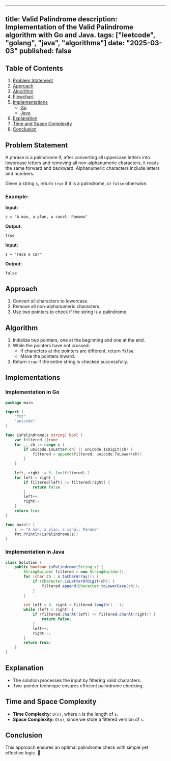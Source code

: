 ---
title: Valid Palindrome
description: Implementation of the Valid Palindrome algorithm with Go and Java.
tags: ["leetcode", "golang", "java", "algorithms"]
date: "2025-03-03"
published: false
----------------

## Table of Contents

1. [Problem Statement](#problem-statement)
2. [Approach](#approach)
3. [Algorithm](#algorithm)
4. [Flowchart](#flowchart)
5. [Implementations](#implementations)
   - [Go](#implementation-in-go)
   - [Java](#implementation-in-java)
6. [Explanation](#explanation)
7. [Time and Space Complexity](#time-and-space-complexity)
8. [Conclusion](#conclusion)

## Problem Statement

A phrase is a palindrome if, after converting all uppercase letters into lowercase letters and removing all non-alphanumeric characters, it reads the same forward and backward. Alphanumeric characters include letters and numbers.

Given a string `s`, return `true` if it is a palindrome, or `false` otherwise.

### Example:

**Input:**
```
s = "A man, a plan, a canal: Panama"
```
**Output:**
```
true
```

**Input:**
```
s = "race a car"
```
**Output:**
```
false
```

## Approach

1. Convert all characters to lowercase.
2. Remove all non-alphanumeric characters.
3. Use two pointers to check if the string is a palindrome.

## Algorithm

1. Initialize two pointers, one at the beginning and one at the end.
2. While the pointers have not crossed:
   - If characters at the pointers are different, return `false`.
   - Move the pointers inward.
3. Return `true` if the entire string is checked successfully.

## Implementations

### Implementation in Go

```go
package main

import (
    "fmt"
    "unicode"
)

func isPalindrome(s string) bool {
    var filtered []rune
    for _, ch := range s {
        if unicode.IsLetter(ch) || unicode.IsDigit(ch) {
            filtered = append(filtered, unicode.ToLower(ch))
        }
    }
    
    left, right := 0, len(filtered)-1
    for left < right {
        if filtered[left] != filtered[right] {
            return false
        }
        left++
        right--
    }
    return true
}

func main() {
    s := "A man, a plan, a canal: Panama"
    fmt.Println(isPalindrome(s))
}
```

### Implementation in Java

```java
class Solution {
    public boolean isPalindrome(String s) {
        StringBuilder filtered = new StringBuilder();
        for (char ch : s.toCharArray()) {
            if (Character.isLetterOrDigit(ch)) {
                filtered.append(Character.toLowerCase(ch));
            }
        }
        
        int left = 0, right = filtered.length() - 1;
        while (left < right) {
            if (filtered.charAt(left) != filtered.charAt(right)) {
                return false;
            }
            left++;
            right--;
        }
        return true;
    }
}
```

## Explanation

- The solution processes the input by filtering valid characters.
- Two-pointer technique ensures efficient palindrome checking.

## Time and Space Complexity

- **Time Complexity:** `O(n)`, where `n` is the length of `s`.
- **Space Complexity:** `O(n)`, since we store a filtered version of `s`.

## Conclusion

This approach ensures an optimal palindrome check with simple yet effective logic. 🚀